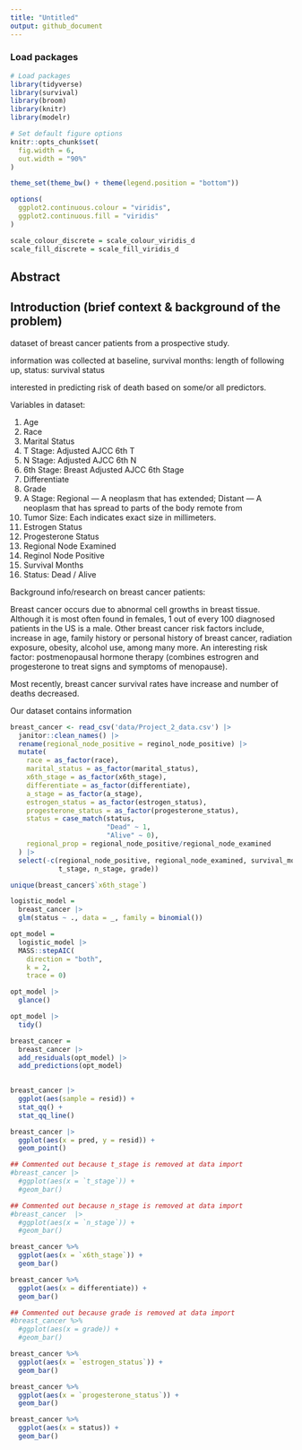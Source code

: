 ```yaml
---
title: "Untitled"
output: github_document
---
```

### Load packages
```r
# Load packages
library(tidyverse)
library(survival)
library(broom)
library(knitr)
library(modelr)

# Set default figure options
knitr::opts_chunk$set(
  fig.width = 6,
  out.width = "90%"
)

theme_set(theme_bw() + theme(legend.position = "bottom"))

options(
  ggplot2.continuous.colour = "viridis",
  ggplot2.continuous.fill = "viridis"
)

scale_colour_discrete = scale_colour_viridis_d
scale_fill_discrete = scale_fill_viridis_d
```


## Abstract



## Introduction (brief context & background of the problem)

dataset of breast cancer patients from a prospective study. 

information was collected at baseline, survival months: length of following up, status: survival status

interested in predicting risk of death based on some/or all predictors.

Variables in dataset:

1. Age
2. Race
3. Marital Status
4. T Stage: Adjusted AJCC 6th T
5. N Stage: Adjusted AJCC 6th N
6. 6th Stage: Breast Adjusted AJCC 6th Stage
7. Differentiate
8. Grade
9. A Stage: Regional — A neoplasm that has extended; Distant — A neoplasm that has spread to
parts of the body remote from
10. Tumor Size: Each indicates exact size in millimeters.
11. Estrogen Status
12. Progesterone Status
13. Regional Node Examined
14. Reginol Node Positive
15. Survival Months
16. Status: Dead / Alive


Background info/research on breast cancer patients:

Breast cancer occurs due to abnormal cell growths in breast tissue. Although it is most often found in females, 1 out of every 100 diagnosed patients in the US is a male. Other breast cancer risk factors include, increase in age, family history or personal history of breast cancer, radiation exposure, obesity, alcohol use, among many more. An interesting risk factor: postmenopausal hormone therapy (combines estrogren and progesterone to treat signs and symptoms of menopause).  


Most recently, breast cancer survival rates have increase and number of deaths decreased.

Our dataset contains information

```r

breast_cancer <- read_csv('data/Project_2_data.csv') |> 
  janitor::clean_names() |> 
  rename(regional_node_positive = reginol_node_positive) |> 
  mutate(
    race = as_factor(race),
    marital_status = as_factor(marital_status),
    x6th_stage = as_factor(x6th_stage),
    differentiate = as_factor(differentiate),
    a_stage = as_factor(a_stage),
    estrogen_status = as_factor(estrogen_status),
    progesterone_status = as_factor(progesterone_status),
    status = case_match(status,
                        "Dead" ~ 1,
                        "Alive" ~ 0),
    regional_prop = regional_node_positive/regional_node_examined
  ) |> 
  select(-c(regional_node_positive, regional_node_examined, survival_months,
            t_stage, n_stage, grade))
```


```r
unique(breast_cancer$`x6th_stage`)
```



```r
logistic_model =
  breast_cancer |> 
  glm(status ~ ., data = _, family = binomial())
```

```r
opt_model =
  logistic_model |> 
  MASS::stepAIC(
    direction = "both",
    k = 2,
    trace = 0)
```

```r
opt_model |> 
  glance()

opt_model |> 
  tidy()
```

```r
breast_cancer = 
  breast_cancer |> 
  add_residuals(opt_model) |> 
  add_predictions(opt_model)
  
```

```r
breast_cancer |> 
  ggplot(aes(sample = resid)) +
  stat_qq() +
  stat_qq_line()
```

```r
breast_cancer |> 
  ggplot(aes(x = pred, y = resid)) +
  geom_point()
```


```r
## Commented out because t_stage is removed at data import
#breast_cancer |> 
  #ggplot(aes(x = `t_stage`)) +
  #geom_bar()
```

```r
## Commented out because n_stage is removed at data import
#breast_cancer  |> 
  #ggplot(aes(x = `n_stage`)) +
  #geom_bar()
```

```r
breast_cancer %>%
  ggplot(aes(x = `x6th_stage`)) +
  geom_bar()
```

```r
breast_cancer %>%
  ggplot(aes(x = differentiate)) +
  geom_bar()
```

```r
## Commented out because grade is removed at data import
#breast_cancer %>%
  #ggplot(aes(x = grade)) +
  #geom_bar()
```

```r
breast_cancer %>%
  ggplot(aes(x = `estrogen_status`)) +
  geom_bar()
```

```r
breast_cancer %>%
  ggplot(aes(x = `progesterone_status`)) +
  geom_bar()
```

```r
breast_cancer %>%
  ggplot(aes(x = status)) +
  geom_bar()
```

